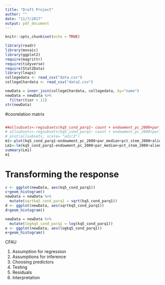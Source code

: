 ```yaml
---
title: "Draft Project"
author: ""
date: "11/7/2017"
output: pdf_document
---
```



```r
knitr::opts_chunk$set(echo = TRUE)
```

```r
library(readr)
library(mosaic)
library(ggplot2)
require(magrittr)
require(tidyverse)
require(Stat2Data)
library(leaps)
collegedata <- read_csv("data.csv")
collegeChardata <- read_csv("data2.csv")
```

```r
newData = inner_join(collegeChardata, collegedata, by="name")
newData = newData %>%
  filter(tier > 11)
str(newData)

```


#coorelation matrix
```r

```

```r
##allsubsets<-regsubsets(kq5_cond_parq1~ count + endowment_pc_2000+par_median+pct_stem_2000+alien_share_fall_2000+ black_share_fall_2000+ scorecard_netprice_2013+ grad_rate_150_p_2013 +hbcu+ tier, data= newData)
# allsubsets<-regsubsets(kq5_cond_parq1~ count + endowment_pc_2000+par_median+pct_stem_2000+alien_share_fall_2000+ black_share_fall_2000 +hbcu+ tier, data= newData)
# plot(allsubsets, scale= "adjr2")
m1<-plot(kq5_cond_parq1~endowment_pc_2000+par_median+pct_stem_2000+alien_share_fall_2000+ black_share_fall_2000+ tier, data= newData)
Lm1<-lm(kq5_cond_parq1~endowment_pc_2000+par_median+pct_stem_2000+alien_share_fall_2000+ black_share_fall_2000+ tier, data= newData)
summary(Lm1)
m1
```






# Transforming the response

```r
c <- ggplot(newData, aes(kq5_cond_parq1))
c+geom_histogram()
newData = newData %>%
  mutate(sqrtkq5_cond_parq1 = sqrt(kq5_cond_parq1))
d <- ggplot(newData, aes(sqrtkq5_cond_parq1))
d+geom_histogram()

newData = newData %>%
  mutate(logkq5_cond_parq1 = log(kq5_cond_parq1))
e <- ggplot(newData, aes(logkq5_cond_parq1))
e+geom_histogram()
```


CFAU

1. Assumption for regression
2. Assumptions for inference
3. Choosing predictors
4. Testing 
5. Residuals
6. Interpretation 
